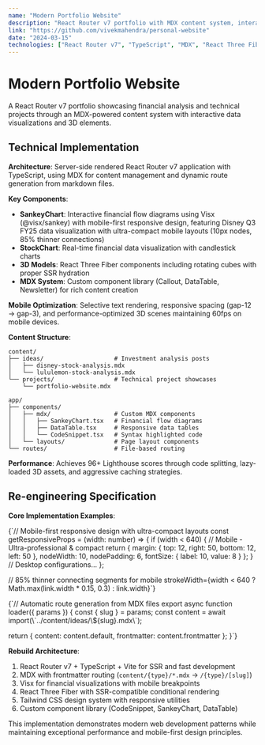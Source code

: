 ```yaml
---
name: "Modern Portfolio Website"
description: "React Router v7 portfolio with MDX content system, interactive financial charts, and mobile-optimized 3D elements"
link: "https://github.com/vivekmahendra/personal-website"
date: "2024-03-15"
technologies: ["React Router v7", "TypeScript", "MDX", "React Three Fiber", "Tailwind CSS", "Visx"]
---
```


# Modern Portfolio Website

A React Router v7 portfolio showcasing financial analysis and technical projects through an MDX-powered content system with interactive data visualizations and 3D elements.

## Technical Implementation

**Architecture**: Server-side rendered React Router v7 application with TypeScript, using MDX for content management and dynamic route generation from markdown files.

**Key Components**:
- **SankeyChart**: Interactive financial flow diagrams using Visx (@visx/sankey) with mobile-first responsive design, featuring Disney Q3 FY25 data visualization with ultra-compact mobile layouts (10px nodes, 85% thinner connections)
- **StockChart**: Real-time financial data visualization with candlestick charts
- **3D Models**: React Three Fiber components including rotating cubes with proper SSR hydration
- **MDX System**: Custom component library (Callout, DataTable, Newsletter) for rich content creation

**Mobile Optimization**: Selective text rendering, responsive spacing (gap-12 → gap-3), and performance-optimized 3D scenes maintaining 60fps on mobile devices.

**Content Structure**:

```
content/
├── ideas/                    # Investment analysis posts
│   ├── disney-stock-analysis.mdx
│   └── lululemon-stock-analysis.mdx
└── projects/                 # Technical project showcases
    └── portfolio-website.mdx

app/
├── components/
│   ├── mdx/                  # Custom MDX components
│   │   ├── SankeyChart.tsx   # Financial flow diagrams
│   │   ├── DataTable.tsx     # Responsive data tables
│   │   └── CodeSnippet.tsx   # Syntax highlighted code
│   └── layouts/              # Page layout components
└── routes/                   # File-based routing
```

**Performance**: Achieves 96+ Lighthouse scores through code splitting, lazy-loaded 3D assets, and aggressive caching strategies.

## Re-engineering Specification

**Core Implementation Examples**:

<CodeSnippet title="SankeyChart Mobile Optimization" filename="SankeyChart.tsx">
{`// Mobile-first responsive design with ultra-compact layouts
const getResponsiveProps = (width: number) => {
  if (width < 640) { // Mobile - Ultra-professional & compact
    return {
      margin: { top: 12, right: 50, bottom: 12, left: 50 },
      nodeWidth: 10,
      nodePadding: 6,
      fontSize: { label: 10, value: 8 }
    };
  }
  // Desktop configurations...
};

// 85% thinner connecting segments for mobile
strokeWidth={width < 640 ? Math.max(link.width * 0.15, 0.3) : link.width}`}
</CodeSnippet>

<CodeSnippet title="MDX Content Routing" filename="routes.ts">
{`// Automatic route generation from MDX files
export async function loader({ params }) {
  const { slug } = params;
  const content = await import(\`../content/ideas/\${slug}.mdx\`);
  
  return {
    content: content.default,
    frontmatter: content.frontmatter
  };
}`}
</CodeSnippet>

**Rebuild Architecture**:
1. React Router v7 + TypeScript + Vite for SSR and fast development
2. MDX with frontmatter routing (`content/{type}/*.mdx` → `/{type}/[slug]`)
3. Visx for financial visualizations with mobile breakpoints
4. React Three Fiber with SSR-compatible conditional rendering
5. Tailwind CSS design system with responsive utilities
6. Custom component library (CodeSnippet, SankeyChart, DataTable)

This implementation demonstrates modern web development patterns while maintaining exceptional performance and mobile-first design principles.
